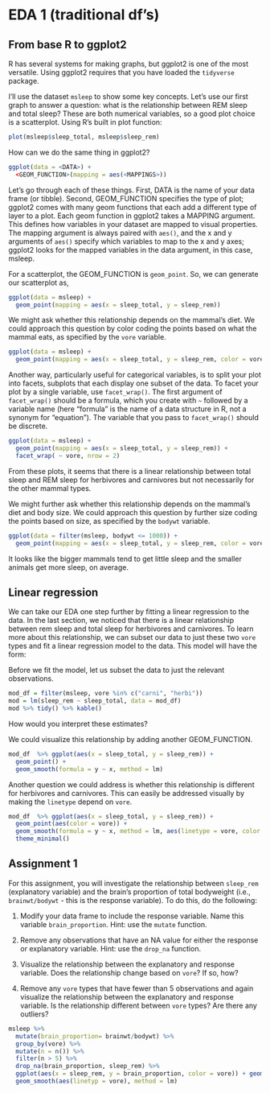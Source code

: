 # EDA 1 (traditional df's)

## From base R to ggplot2

R has several systems for making graphs, but ggplot2 is one of the most versatile. Using ggplot2 requires that you have loaded the <code>tidyverse</code> package.

I'll use the dataset <code>msleep</code> to show some key concepts. Let's use our first graph to answer a question: what is the relationship between REM sleep and total sleep? These are both numerical variables, so a good plot choice is a scatterplot. Using R's built in plot function:

```r
plot(msleep$sleep_total, msleep$sleep_rem)
```

How can we do the same thing in ggplot2?

```r
ggplot(data = <DATA>) + 
  <GEOM_FUNCTION>(mapping = aes(<MAPPINGS>))
```

Let's go through each of these things. First, DATA is the name of your data frame (or tibble). Second, GEOM_FUNCTION specifies the type of plot; ggplot2 comes with many geom functions that each add a different type of layer to a plot. Each geom function in ggplot2 takes a MAPPING argument. This defines how variables in your dataset are mapped to visual properties. The mapping argument is always paired with <code>aes()</code>, and the x and y arguments of <code>aes()</code> specify which variables to map to the x and y axes; ggplot2 looks for the mapped variables in the data argument, in this case, msleep.

For a scatterplot, the GEOM_FUNCTION is <code>geom_point</code>. So, we can generate our scatterplot as,

```r
ggplot(data = msleep) + 
  geom_point(mapping = aes(x = sleep_total, y = sleep_rem))
```

We might ask whether this relationship depends on the mammal's diet. We could approach this question by color coding the points based on what the mammal eats, as specified by the <code>vore</code> variable.

```r
ggplot(data = msleep) + 
  geom_point(mapping = aes(x = sleep_total, y = sleep_rem, color = vore))
```

Another way, particularly useful for categorical variables, is to split your plot into facets, subplots that each display one subset of the data. To facet your plot by a single variable, use <code>facet_wrap()</code>. The first argument of <code>facet_wrap()</code> should be a formula, which you create with <code>~</code> followed by a variable name (here “formula” is the name of a data structure in R, not a synonym for “equation”). The variable that you pass to <code>facet_wrap()</code> should be discrete.

```r
ggplot(data = msleep) + 
  geom_point(mapping = aes(x = sleep_total, y = sleep_rem)) + 
  facet_wrap( ~ vore, nrow = 2)
```

From these plots, it seems that there is a linear relationship between total sleep and REM sleep for herbivores and carnivores but not necessarily for the other mammal types. 

We might further ask whether this relationship depends on the mammal's diet and body size. We could approach this question by further size coding the points based on size, as specified by the <code>bodywt</code> variable.

```r
ggplot(data = filter(msleep, bodywt <= 1000)) + 
  geom_point(mapping = aes(x = sleep_total, y = sleep_rem, color = vore, size = (bodywt)))
```

It looks like the bigger mammals tend to get little sleep and the smaller animals get more sleep, on average.

## Linear regression

We can take our EDA one step further by fitting a linear regression to the data. In the last section, we noticed that there is a linear relationship between rem sleep and total sleep for herbivores and carnivores. To learn more about this relationship, we can subset our data to just these two <code>vore</code> types and fit a linear regression model to the data. This model will have the form:

\begin{equation}
\text{sleep_rem} = \hat{\beta_0} + \hat{\beta_1} \times \text{sleep_total}.
\end{equation}

Before we fit the model, let us subset the data to just the relevant observations.

```r
mod_df = filter(msleep, vore %in% c("carni", "herbi"))
mod = lm(sleep_rem ~ sleep_total, data = mod_df)
mod %>% tidy() %>% kable()
```

How would you interpret these estimates?

We could visualize this relationship by adding another GEOM_FUNCTION.

```r
mod_df  %>% ggplot(aes(x = sleep_total, y = sleep_rem)) + 
  geom_point() + 
  geom_smooth(formula = y ~ x, method = lm)
```

Another question we could address is whether this relationship is different for herbivores and carnivores. This can easily be addressed visually by making the <code>linetype</code> depend on <code>vore</code>.

```r
mod_df  %>% ggplot(aes(x = sleep_total, y = sleep_rem)) + 
  geom_point(aes(color = vore)) + 
  geom_smooth(formula = y ~ x, method = lm, aes(linetype = vore, color = vore)) + 
  theme_minimal()
```

## Assignment 1

For this assignment, you will investigate the relationship between <code>sleep_rem</code> (explanatory variable) and the brain's proportion of total bodyweight (i.e., <code>brainwt/bodywt</code> - this is the response variable). To do this, do the following:

1. Modify your data frame to include the response variable. Name this variable <code>brain_proportion</code>. Hint: use the <code>mutate</code> function.

2. Remove any observations that have an NA value for either the response or explanatory variable. Hint: use the <code>drop_na</code> function. 

3. Visualize the relationship between the explanatory and response variable. Does the relationship change based on <code>vore</code>? If so, how?

4. Remove any <code>vore</code> types that have fewer than 5 observations and again visualize the relationship between the explanatory and response variable. Is the relationship different between <code>vore</code> types? Are there any outliers? 

```r
msleep %>% 
  mutate(brain_proportion= brainwt/bodywt) %>% 
  group_by(vore) %>% 
  mutate(n = n()) %>% 
  filter(n > 5) %>% 
  drop_na(brain_proportion, sleep_rem) %>%  
  ggplot(aes(x = sleep_rem, y = brain_proportion, color = vore)) + geom_point() + 
  geom_smooth(aes(linetyp = vore), method = lm)
```

